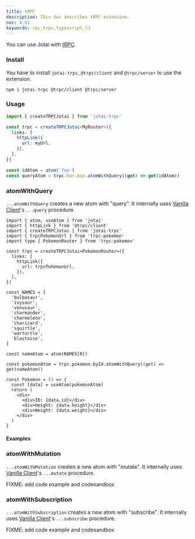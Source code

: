 ```yaml
---
title: tRPC
description: This doc describes tRPC extension.
nav: 4.01
keywords: rpc,trpc,typescript,t3
---
```


You can use Jotai with [tRPC](https://trpc.io).

### Install

You have to install `jotai-trpc`, `@trpc/client` and `@trpc/server` to use the extension.

```
npm i jotai-trpc @trpc/client @trpc/server
```

### Usage

```ts
import { createTRPCJotai } from 'jotai-trpc'

const trpc = createTRPCJotai<MyRouter>({
  links: [
    httpLink({
      url: myUrl,
    }),
  ],
})

const idAtom = atom('foo')
const queryAtom = trpc.bar.baz.atomWithQuery((get) => get(idAtom))
```

### atomWithQuery

`...atomWithQuery` creates a new atom with "query". It internally uses [Vanilla Client](https://trpc.io/docs/vanilla)'s `...query` procedure.

```tsx
import { atom, useAtom } from 'jotai'
import { httpLink } from '@trpc/client'
import { createTRPCJotai } from 'jotai-trpc'
import { trpcPokemonUrl } from 'trpc-pokemon'
import type { PokemonRouter } from 'trpc-pokemon'

const trpc = createTRPCJotai<PokemonRouter>({
  links: [
    httpLink({
      url: trpcPokemonUrl,
    }),
  ],
})

const NAMES = [
  'bulbasaur',
  'ivysaur',
  'venusaur',
  'charmander',
  'charmeleon',
  'charizard',
  'squirtle',
  'wartortle',
  'blastoise',
]

const nameAtom = atom(NAMES[0])

const pokemonAtom = trpc.pokemon.byId.atomWithQuery((get) => get(nameAtom))

const Pokemon = () => {
  const [data] = useAtom(pokemonAtom)
  return (
    <div>
      <div>ID: {data.id}</div>
      <div>Height: {data.height}</div>
      <div>Weight: {data.weight}</div>
    </div>
  )
}
```

#### Examples

<CodeSandbox id="j1vhcg" />

### atomWithMutation

`...atomWithMutation` creates a new atom with "mutate". It internally uses [Vanilla Client](https://trpc.io/docs/vanilla)'s `...mutate` procedure.

FIXME: add code example and codesandbox

### atomWithSubscription

`...atomWithSubscription` creates a new atom with "subscribe". It internally uses [Vanilla Client](https://trpc.io/docs/vanilla)'s `...subscribe` procedure.

FIXME: add code example and codesandbox
